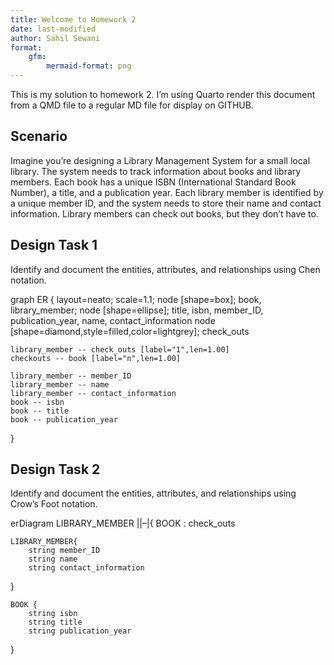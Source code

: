 ```yaml
---
title: Welcome to Homework 2
date: last-modified
author: Sahil Sewani
format:
    gfm:
        mermaid-format: png
---
```


This is my solution to homework 2. I'm using Quarto render this document from a QMD file to a regular
MD file for display on GITHUB.

## Scenario

Imagine you're designing a Library Management System for a small local library. The system needs to track information about books and library members. Each book has a unique ISBN (International Standard Book Number), a title, and a publication year. Each library member is identified by a unique member ID, and the system needs to store their name and contact information. Library members can check out books, but they don’t have to.

## Design Task 1

Identify and document the entities, attributes, and relationships using Chen notation.

graph ER {
    layout=neato;
  scale=1.1;
    node [shape=box]; book, library_member;
    node [shape=ellipse]; title, isbn, member_ID, publication_year, name, contact_information
    node [shape=diamond,style=filled,color=lightgrey]; check_outs
    
    library_member -- check_outs [label="1",len=1.00]
    checkouts -- book [label="n",len=1.00]
    
    library_member -- member_ID
    library_member -- name
    library_member -- contact_information
    book -- isbn
    book -- title
    book -- publication_year
}

## Design Task 2

Identify and document the entities, attributes, and relationships using Crow’s Foot notation.

erDiagram
    LIBRARY_MEMBER ||--|{ BOOK : check_outs

    LIBRARY_MEMBER{
        string member_ID
        string name
        string contact_information
}

    BOOK {
        string isbn
        string title
        string publication_year
}

